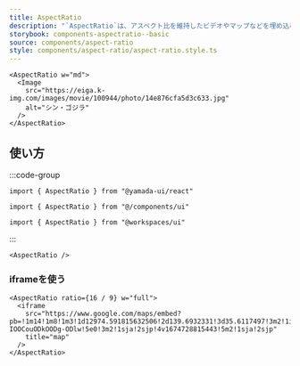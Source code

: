 ```yaml
---
title: AspectRatio
description: "`AspectRatio`は、アスペクト比を維持したビデオやマップなどを埋め込むためのコンポーネントです。"
storybook: components-aspectratio--basic
source: components/aspect-ratio
style: components/aspect-ratio/aspect-ratio.style.ts
---
```


```tsx preview
<AspectRatio w="md">
  <Image
    src="https://eiga.k-img.com/images/movie/100944/photo/14e876cfa5d3c633.jpg"
    alt="シン・ゴジラ"
  />
</AspectRatio>
```

## 使い方

:::code-group

```tsx [package]
import { AspectRatio } from "@yamada-ui/react"
```

```tsx [alias]
import { AspectRatio } from "@/components/ui"
```

```tsx [monorepo]
import { AspectRatio } from "@workspaces/ui"
```

:::

```tsx
<AspectRatio />
```

### iframeを使う

```tsx preview
<AspectRatio ratio={16 / 9} w="full">
  <iframe
    src="https://www.google.com/maps/embed?pb=!1m14!1m8!1m3!1d12974.591815632506!2d139.6932331!3d35.6117497!3m2!1i1024!2i768!4f13.1!3m3!1m2!1s0x60188b1a487a026f%3A0x16e7e351187c8216!2z5qCq5byP5Lya56S-IOOCouODkOODg-ODlw!5e0!3m2!1sja!2sjp!4v1674728815443!5m2!1sja!2sjp"
    title="map"
  />
</AspectRatio>
```
